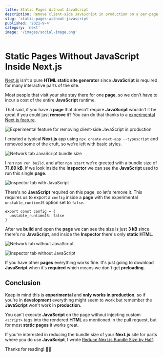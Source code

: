 ```yaml
---
title: Static Pages Without JavaScript
description: Remove client-side JavaScript in production on a per-page basis
slug: 'static-pages-without-javascript'
published: '2021-9-4'
category: 'next'
image: '/images/social-image.png'
---
```


# Static Pages Without JavaScript Inside Next.js

[Next.js](https://nextjs.org/) isn't a pure **HTML static site generator** since **JavaScript** is required for many interactive parts of the site.

Most people that visit your site stay there for one **page**, so we don't have to incur a cost of the entire **JavaScript** runtime.

That said, if you have a **page** that doesn't require **JavaScript** wouldn't it be great if you could just **remove** it? You can do that thanks to a [experimental Next.js feature](https://github.com/vercel/next.js/pull/11949).

<Image
  height={542}
  width={816}
  src="/images/static-pages-without-javascript/experimental-feature.webp"
  alt="Experimental feature for removing client-side JavaScript in production"
/>

I created a typical **Next.js** app using `npx create-next-app --typescript` and removed some of the cruft, so we're left with basic styles.

<Image
  height={648}
  width={1000}
  src="/images/static-pages-without-javascript/network-with-javascript.webp"
  alt="Network tab JavaScript bundle size"
/>

I ran `npm run build`, and after `npm start` we're greeted with a bundle size of **71.89 kB**. If we look inside the **Inspector** we can see the **JavaScript** used to run this single **page**.

<Image
  height={648}
  width={1000}
  src="/images/static-pages-without-javascript/inspector-with-javascript.webp"
  alt="Inspector tab with JavaScript"
/>

There's no **JavaScript** required on this page, so let's remove it. This requires us to export a `config` inside a **page** with the experimental `unstable_runtimeJS` option set to `false`.

```js:index.tsx
export const config = {
  unstable_runtimeJS: false
}
```

After we **build** and open the **page** we can see the size is just **3 kB** since there's no **JavaScript**, and inside the **Inspector** there's only **static HTML**.

<Image
  height={648}
  width={1000}
  src="/images/static-pages-without-javascript/network-without-javascript.webp"
  alt="Network tab without JavaScript"
/>

<Image
  height={648}
  width={1000}
  src="/images/static-pages-without-javascript/inspector-without-javascript.webp"
  alt="Inspector tab without JavaScript"
/>

If you have other **pages** everything works fine. It's just going to download **JavaScript** when it's **required** which means we don't get **preloading**.

## Conclusion

Keep in mind this is **experimental** and **only works in production**, so if you're in **development** everything might seem to work but remember the **JavaScript** won't work in **production**.

You can't execute **JavaScript** on the page without injecting custom `<script>` tags into the rendered **HTML** as mentioned in the pull request, but for most **static pages** it works great.

If you're interested in reducing the bundle size of your **Next.js** site for parts where you do use **JavaScript**, I wrote [Reduce Next.js Bundle Size by Half](https://joyofcode.xyz/next-bundle-size).

Thanks for reading! 🏄‍♀️

